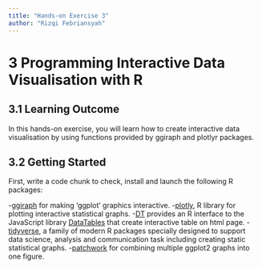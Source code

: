 ```yaml
---
title: "Hands-on Exercise 3"
author: "Rizqi Febriansyah"
---
```


# 3 Programming Interactive Data Visualisation with R

## 3.1 Learning Outcome
In this hands-on exercise, you will learn how to create interactive data visualisation by using functions provided by ggiraph and plotlyr packages.

## 3.2 Getting Started
First, write a code chunk to check, install and launch the following R packages:

-[ggiraph](https://davidgohel.github.io/ggiraph/) for making ‘ggplot’ graphics interactive.
-[plotly](https://plotly.com/r/), R library for plotting interactive statistical graphs.
-[DT](https://rstudio.github.io/DT/) provides an R interface to the JavaScript library [DataTables](https://datatables.net/) that create interactive table on html page.
-[tidyverse](https://www.tidyverse.org/), a family of modern R packages specially designed to support data science, analysis and communication task including creating static statistical graphs.
-[patchwork](https://patchwork.data-imaginist.com/) for combining multiple ggplot2 graphs into one figure.
